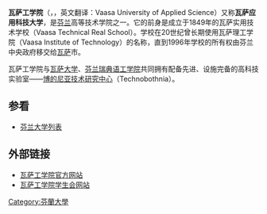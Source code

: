 '''瓦萨工学院'''（{{lang-fi|Vaasan ammattikorkeakoulu}}，{{lang-sv|Vasa yrkeshögskola}}，英文翻译：Vaasa University of Applied Science）又称'''瓦萨应用科技大学'''，是[[芬兰|芬兰]]高等技术学院之一。它的前身是成立于1849年的瓦萨实用技术学校（Vaasa Technical Real School）。学校在20世纪曾长期使用瓦萨理工学院（Vaasa Institute of Technology）的名称，直到1996年学校的所有权由芬兰中央政府移交给[[瓦萨|瓦萨]]市。

瓦萨工学院与[[瓦萨大学|瓦萨大学]]、[[芬兰瑞典语工学院|芬兰瑞典语工学院]]共同拥有配备先进、设施完备的高科技实验室——[[博的尼亚技术研究中心|博的尼亚技术研究中心]]（Technobothnia）。

== 参看 ==
*[[芬兰大学列表|芬兰大学列表]]

== 外部链接 ==
*[http://www.puv.fi/en/ 瓦萨工学院官方网站] {{Wayback|url=http://www.puv.fi/en/ |date=20210306102143 }} {{en}}
*[https://web.archive.org/web/20161005111121/http://www.vamok.fi/opiskelu/en/?kieli=eng 瓦萨工学院学生会网站] {{en}}

[[Category:芬蘭大學|Category:芬蘭大學]]